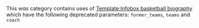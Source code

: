 {{Unknown parameters category|Infobox basketball biography}}

This ''was'' category contains uses of [[Template:Infobox_basketball_biography|Template:Infobox basketball biography]] which have the following deprecated parameters:  <code>former_teams</code>, <code>teams</code> and <code>coach</code>